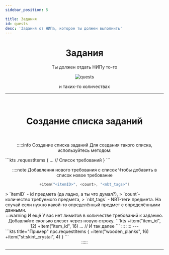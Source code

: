 ```yaml
---
sidebar_position: 5

title: Задания
id: quests
desc: 'Задания от НИПа, которое ты должен выполнить'
---
```


<div align="center">

# Задания

Ты должен отдать НИПу то-то

<link rel="preload" as="image" href="@site/static/img/doc/titles/Quests0.webp" />
<div className="show" id="mask">

![quests](@site/static/img/doc/titles/NpcQuests0.webp)

</div>

и таких-то количествах

---

<br />

<div id="dont-copy">

# Создание списка заданий

<br />

:::::info Создание списка заданий
Для создания такого списка, используйтесь методом:
<div align="left">
```kts
<npcID>.requestItems {
  ... // Список требований
}
```
</div>

::::note Добавления нового требования с список
Чтобы добавить в список новое требование
```kts
+item("<itemID>", <count>, "<nbt_tags>")
```
<div align="left">
> `itemID` - id предмета (да ладно, а ты что думал?),  
> `count`- количество требуемого предмета,  
> `nbt_tags` - NBT-теги предмета. На случай если нужно какой-то определённый предмет с определёнными данными.
</div>
:::warning И ещё
У вас нет лимитов в количестве требований к заданию. Добавляйте сколько влезет через новую строку.
```kts
+item("item_id", 12)
+item("item_id", 16)
... // И так далее
```
:::
::::
---
<div align="left">
```kts title="Пример"
npc.requestItems {
  +item("wooden_planks", 16)
  +item("st:skint_crystal", 4)
}
```
</div>
:::::

---

</div>

</div>